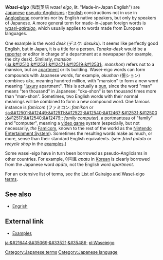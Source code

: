 '''''Wasei-eigo''''' (&#21644;&#35069;&#33521;&#35486; ''wasei eigo'', lit. "Made-in-Japan English") are [[Japanese language|Japanese]] [[pseudo-Anglicism]]s :  [[English language|English]] constructions not in use in [[Anglophone]] countries nor by English native speakers, but only by speakers of Japanese. A more general term for made-in-Japan foreign words is ''[[gairaigo|wasei-gairaigo]]'', which usually applies to words made from European languages.

One example is the word ''desk'' (&#12487;&#12473;&#12463;: ''desuku''). It seems like perfectly good English, but in Japan, it is a title for a person. ''Tanaka-desk'' would be a [[reporter]] or editor in charge of a department at a newspaper (for example, the city desk). Similarly, ''mansion'' ([[:ja:&#12510;&#12531;&#12471;&#12519;&#12531;]]: ''manshon'') refers not to a mansion, but an [[apartment]] or its building. Wasei-eigo words can form compounds with Japanese words, for example, ''okushon'' (&#20740;&#12471;&#12519;&#12531;) combines ''oku'', meaning hundred million, with "mansion" to form a new word meaning "[[luxury]] apartment". This is actually a [[pun]], since the word "man" means "ten thousand" in Japanese: "oku-shon" is ten thousand times more than "man-shon". Sometimes, two English words with their normal meanings will be combined to form a new compound word. One famous instance is ''famicom'' (&#12501;&#12449;&#12511;&#12467;&#12531;: ''famikon'' or [[:ja:&#12501;&#12449;&#12511;&#12522;&#12540;&#12467;&#12531;&#12500;&#12517;&#12540;&#12479;]]: ''family [[computer]]''), a [[portmanteau]] of "family" and "computer", meaning a [[video game]] system (especially, but not necessarily, ''the'' [[Famicom]], known to the rest of the world as the [[Nintendo Entertainment System]]). Sometimes the resulting words make as much, or more, sense than their standard English equivalents. (see: ''fried potato'' or ''recycle shop''  in the [[List of Gairaigo and Wasei-eigo terms|examples]].)

Some wasei-eigo have in turn been borrowed as pseudo-Anglicisms in other countries. For example, &#50500;&#54028;&#53944; ''apatu'' in [[Korean language|Korean]] is clearly borrowed from the Japanese word ''ap&#257;to'', not the English word ''apartment''.

For an extensive list of terms, see the [[List of Gairaigo and Wasei-eigo terms]].

==See also==
* [[Engrish]]

==External link==
*[http://www.csse.monash.edu.au/~jwb/afaq/wasei-eigo.html Examples]

{{lang-stub}}

[[Category:Japanese terms]]
[[Category:Japanese language]]

[[ja:&#21644;&#35069;&#33521;&#35486;]]
[[pl:Waseieigo]]